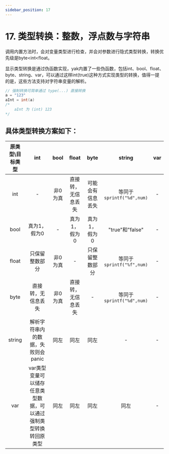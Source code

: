 ---
sidebar_position: 17
---

# 17. 类型转换：整数，浮点数与字符串

调用内置方法时，会对变量类型进行检查，并会对参数进行隐式类型转换，转换优先级是byte<int<float。

显示类型转换是通过伪函数实现，yak内置了一些伪函数，包括int、bool、float、byte、string、var，可以通过这样int(true)这种方式实现类型的转换，值得一提的是，这些方法支持对字符串变量的解析。

```go
// 强制转换可简单通过 type(...) 直接转换
a = "123"
aInt = int(a)
/*
    aInt 为 (int) 123
*/
```

## 具体类型转换方案如下：

| 原类型\目标类型 | int | bool | float | byte | string |  var|
|:-----:|:-----:|:-----:|:-----:|:-----:|:-----:|:-----:|
|int| - | 非0为真 | 直接转，无信息丢失|可能会有信息丢失|等同于 `sprintf("%d",num)` | - |
|bool|真为1，假为0|-|真为1，假为0|真为1，假为0|"true"和"false"|-|
|float|只保留整数部分|非0为真|-|只保留整数部分|等同于 `sprintf("%f",num)` |-|
|byte|直接转，无信息丢失|非0为真|直接转，无信息丢失|-|等同于 `sprintf("%d",num)` |-|
|string|解析字符串内的数据，失败则会panic|同左|同左|同左|-|-|
|var|var类型变量可以储存任意类型数据，可以通过强制类型转换转回原类型|同左|同左|同左|同左|-|
